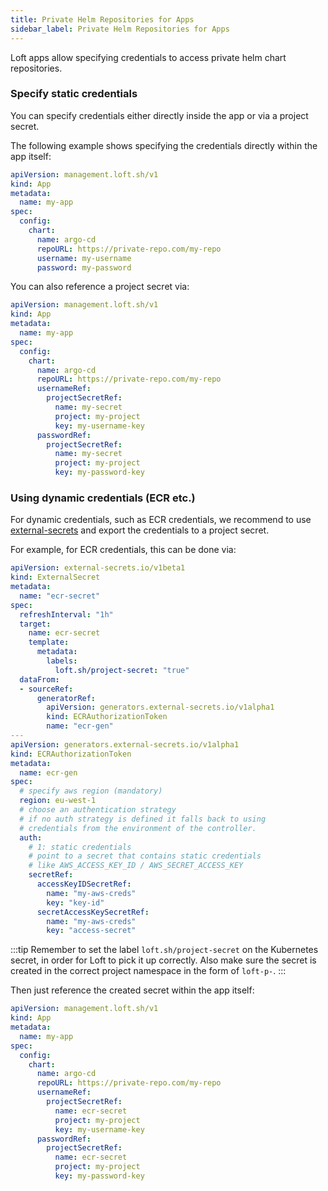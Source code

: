 ```yaml
---
title: Private Helm Repositories for Apps
sidebar_label: Private Helm Repositories for Apps
---
```


Loft apps allow specifying credentials to access private helm chart repositories.

### Specify static credentials

You can specify credentials either directly inside the app or via a project secret.

The following example shows specifying the credentials directly within the app itself:
```yaml
apiVersion: management.loft.sh/v1
kind: App
metadata:
  name: my-app
spec:
  config:
    chart:
      name: argo-cd
      repoURL: https://private-repo.com/my-repo
      username: my-username
      password: my-password
```

You can also reference a project secret via:
```yaml
apiVersion: management.loft.sh/v1
kind: App
metadata:
  name: my-app
spec:
  config:
    chart:
      name: argo-cd
      repoURL: https://private-repo.com/my-repo
      usernameRef:
        projectSecretRef:
          name: my-secret
          project: my-project
          key: my-username-key
      passwordRef:
        projectSecretRef:
          name: my-secret
          project: my-project
          key: my-password-key
```

### Using dynamic credentials (ECR etc.)

For dynamic credentials, such as ECR credentials, we recommend to use [external-secrets](https://external-secrets.io/) and export the credentials to a project secret.

For example, for ECR credentials, this can be done via:
```yaml
apiVersion: external-secrets.io/v1beta1
kind: ExternalSecret
metadata:
  name: "ecr-secret"
spec:
  refreshInterval: "1h"
  target:
    name: ecr-secret
    template:
      metadata:
        labels:
          loft.sh/project-secret: "true"
  dataFrom:
  - sourceRef:
      generatorRef:
        apiVersion: generators.external-secrets.io/v1alpha1
        kind: ECRAuthorizationToken
        name: "ecr-gen"
---
apiVersion: generators.external-secrets.io/v1alpha1
kind: ECRAuthorizationToken
metadata:
  name: ecr-gen
spec:
  # specify aws region (mandatory)
  region: eu-west-1
  # choose an authentication strategy
  # if no auth strategy is defined it falls back to using
  # credentials from the environment of the controller.
  auth:
    # 1: static credentials
    # point to a secret that contains static credentials
    # like AWS_ACCESS_KEY_ID / AWS_SECRET_ACCESS_KEY
    secretRef:
      accessKeyIDSecretRef:
        name: "my-aws-creds"
        key: "key-id"
      secretAccessKeySecretRef:
        name: "my-aws-creds"
        key: "access-secret"
```

:::tip
Remember to set the label `loft.sh/project-secret` on the Kubernetes secret, in order for Loft to pick it up correctly. Also make sure the secret is created in the correct project namespace in the form of `loft-p-`.
:::

Then just reference the created secret within the app itself:
```yaml
apiVersion: management.loft.sh/v1
kind: App
metadata:
  name: my-app
spec:
  config:
    chart:
      name: argo-cd
      repoURL: https://private-repo.com/my-repo
      usernameRef:
        projectSecretRef:
          name: ecr-secret
          project: my-project
          key: my-username-key
      passwordRef:
        projectSecretRef:
          name: ecr-secret
          project: my-project
          key: my-password-key
```
